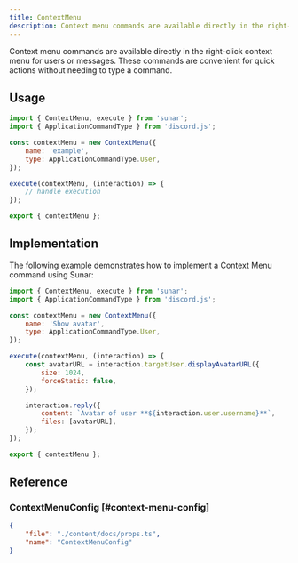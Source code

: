 ```yaml
---
title: ContextMenu
description: Context menu commands are available directly in the right-click context menu for users or messages. These commands are convenient for quick actions without needing to type a command.
---
```


Context menu commands are available directly in the right-click context menu for users or messages. These commands are convenient for quick actions without needing to type a command.

<Links>
	<Link
		label="Source"
		icon="github"
		link="https://github.com/sunarjs/sunar/blob/main/packages/sunar/src/builders/contextMenu.ts"
	/>
	<Link
		label="MessageApplicationCommandData"
		icon="discordjs"
		link="https://discord.js.org/docs/packages/discord.js/main/MessageApplicationCommandData:Interface"
	/>
	<Link
		label="UserApplicationCommandData"
		icon="discordjs"
		link="https://discord.js.org/docs/packages/discord.js/main/UserApplicationCommandData:Interface"
	/>
	<Link
		label="ContextMenuCommandInteraction"
		icon="discordjs"
		link="https://discord.js.org/docs/packages/discord.js/main/ContextMenuCommandInteraction:Class"
	/>
	<Link
		label="API Reference"
		icon="discord"
		link="https://discord.com/developers/docs/interactions/application-commands#user-commands"
	/>
</Links>

## Usage

```js
import { ContextMenu, execute } from 'sunar';
import { ApplicationCommandType } from 'discord.js';

const contextMenu = new ContextMenu({
	name: 'example',
	type: ApplicationCommandType.User,
});

execute(contextMenu, (interaction) => {
	// handle execution
});

export { contextMenu };
```

## Implementation

The following example demonstrates how to implement a Context Menu command using Sunar:

```js copy
import { ContextMenu, execute } from 'sunar';
import { ApplicationCommandType } from 'discord.js';

const contextMenu = new ContextMenu({
	name: 'Show avatar',
	type: ApplicationCommandType.User,
});

execute(contextMenu, (interaction) => {
	const avatarURL = interaction.targetUser.displayAvatarURL({
		size: 1024,
		forceStatic: false,
	});

	interaction.reply({
		content: `Avatar of user **${interaction.user.username}**`,
		files: [avatarURL],
	});
});

export { contextMenu };
```

## Reference

### ContextMenuConfig [#context-menu-config]

```json doc-gen:typescript
{
	"file": "./content/docs/props.ts",
	"name": "ContextMenuConfig"
}
```